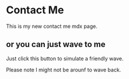 
# Contact Me

This is my new contact me mdx page.

## or you can just wave to me

Just click this button to simulate a friendly wave.

<Wave />

Please note I might not be arounf to wave back.
